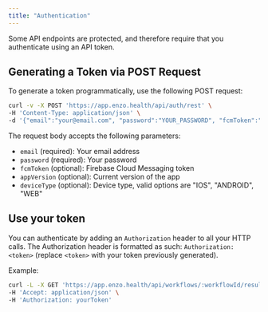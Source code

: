 ```yaml
---
title: "Authentication"
---
```


Some API endpoints are protected, and therefore require that you authenticate using an API token.

## Generating a Token via POST Request

To generate a token programmatically, use the following POST request:

```sh
curl -v -X POST 'https://app.enzo.health/api/auth/rest' \
-H 'Content-Type: application/json' \
-d '{"email":"your@email.com", "password":"YOUR_PASSWORD", "fcmToken":"FIREBASE_TOKEN", "appVersion":"0.0.1", "deviceType":"IOS"}'
```

The request body accepts the following parameters:

- `email` (required): Your email address
- `password` (required): Your password
- `fcmToken` (optional): Firebase Cloud Messaging token
- `appVersion` (optional): Current version of the app
- `deviceType` (optional): Device type, valid options are "IOS", "ANDROID", "WEB"

## Use your token

You can authenticate by adding an `Authorization` header to all your HTTP calls. The Authorization header is formatted as such: `Authorization: <token>` (replace `<token>` with your token previously generated).

Example:

```sh
curl -L -X GET 'https://app.enzo.health/api/workflows/:workflowId/results' \
-H 'Accept: application/json' \
-H 'Authorization: yourToken'
```
